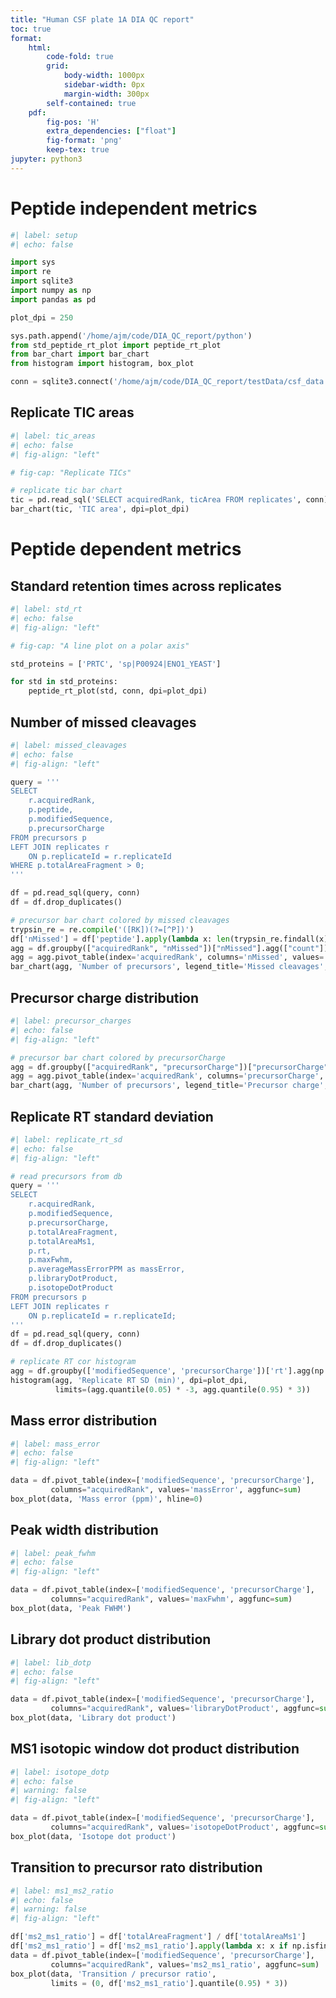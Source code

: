 ```yaml
---
title: "Human CSF plate 1A DIA QC report"
toc: true
format:
    html:
        code-fold: true
        grid:
            body-width: 1000px
            sidebar-width: 0px
            margin-width: 300px
        self-contained: true
    pdf:
        fig-pos: 'H'
        extra_dependencies: ["float"]
        fig-format: 'png'
        keep-tex: true
jupyter: python3
---
```


# Peptide independent metrics

```python
#| label: setup
#| echo: false

import sys
import re
import sqlite3
import numpy as np
import pandas as pd

plot_dpi = 250

sys.path.append('/home/ajm/code/DIA_QC_report/python')
from std_peptide_rt_plot import peptide_rt_plot
from bar_chart import bar_chart
from histogram import histogram, box_plot

conn = sqlite3.connect('/home/ajm/code/DIA_QC_report/testData/csf_data.db3')
```

## Replicate TIC areas

```python
#| label: tic_areas
#| echo: false
#| fig-align: "left"

# fig-cap: "Replicate TICs"

# replicate tic bar chart
tic = pd.read_sql('SELECT acquiredRank, ticArea FROM replicates', conn)
bar_chart(tic, 'TIC area', dpi=plot_dpi)
```

# Peptide dependent metrics

## Standard retention times across replicates

```python
#| label: std_rt
#| echo: false
#| fig-align: "left"

# fig-cap: "A line plot on a polar axis"

std_proteins = ['PRTC', 'sp|P00924|ENO1_YEAST']

for std in std_proteins:
    peptide_rt_plot(std, conn, dpi=plot_dpi)
```

## Number of missed cleavages

```python
#| label: missed_cleavages
#| echo: false
#| fig-align: "left"

query = '''
SELECT 
    r.acquiredRank,
    p.peptide,
    p.modifiedSequence,
    p.precursorCharge
FROM precursors p
LEFT JOIN replicates r
    ON p.replicateId = r.replicateId
WHERE p.totalAreaFragment > 0;
'''

df = pd.read_sql(query, conn)
df = df.drop_duplicates()

# precursor bar chart colored by missed cleavages
trypsin_re = re.compile('([RK])(?=[^P])')
df['nMissed'] = df['peptide'].apply(lambda x: len(trypsin_re.findall(x)))
agg = df.groupby(["acquiredRank", "nMissed"])["nMissed"].agg(["count"]).reset_index()
agg = agg.pivot_table(index='acquiredRank', columns='nMissed', values='count')
bar_chart(agg, 'Number of precursors', legend_title='Missed cleavages', dpi=plot_dpi)
```

## Precursor charge distribution

```python
#| label: precursor_charges
#| echo: false
#| fig-align: "left"

# precursor bar chart colored by precursorCharge
agg = df.groupby(["acquiredRank", "precursorCharge"])["precursorCharge"].agg(["count"]).reset_index()
agg = agg.pivot_table(index='acquiredRank', columns='precursorCharge', values='count')
bar_chart(agg, 'Number of precursors', legend_title='Precursor charge', dpi=plot_dpi)
```

## Replicate RT standard deviation

```python
#| label: replicate_rt_sd
#| echo: false
#| fig-align: "left"

# read precursors from db
query = '''
SELECT 
    r.acquiredRank,
    p.modifiedSequence,
    p.precursorCharge,
    p.totalAreaFragment,
    p.totalAreaMs1,
    p.rt,
    p.maxFwhm,
    p.averageMassErrorPPM as massError,
    p.libraryDotProduct,
    p.isotopeDotProduct
FROM precursors p
LEFT JOIN replicates r
    ON p.replicateId = r.replicateId;
'''
df = pd.read_sql(query, conn)
df = df.drop_duplicates()

# replicate RT cor histogram
agg = df.groupby(['modifiedSequence', 'precursorCharge'])['rt'].agg(np.std)
histogram(agg, 'Replicate RT SD (min)', dpi=plot_dpi,
          limits=(agg.quantile(0.05) * -3, agg.quantile(0.95) * 3))
```


## Mass error distribution

```python
#| label: mass_error
#| echo: false
#| fig-align: "left"

data = df.pivot_table(index=['modifiedSequence', 'precursorCharge'],
         columns="acquiredRank", values='massError', aggfunc=sum)
box_plot(data, 'Mass error (ppm)', hline=0)
```

## Peak width distribution

```python
#| label: peak_fwhm
#| echo: false
#| fig-align: "left"

data = df.pivot_table(index=['modifiedSequence', 'precursorCharge'],
         columns="acquiredRank", values='maxFwhm', aggfunc=sum)
box_plot(data, 'Peak FWHM')
```


## Library dot product distribution

```python
#| label: lib_dotp
#| echo: false
#| fig-align: "left"

data = df.pivot_table(index=['modifiedSequence', 'precursorCharge'],
         columns="acquiredRank", values='libraryDotProduct', aggfunc=sum)
box_plot(data, 'Library dot product')
```


## MS1 isotopic window dot product distribution

```python
#| label: isotope_dotp
#| echo: false
#| warning: false
#| fig-align: "left"

data = df.pivot_table(index=['modifiedSequence', 'precursorCharge'],
         columns="acquiredRank", values='isotopeDotProduct', aggfunc=sum)
box_plot(data, 'Isotope dot product')
```

## Transition to precursor rato distribution

```python
#| label: ms1_ms2_ratio
#| echo: false
#| warning: false
#| fig-align: "left"

df['ms2_ms1_ratio'] = df['totalAreaFragment'] / df['totalAreaMs1']
df['ms2_ms1_ratio'] = df['ms2_ms1_ratio'].apply(lambda x: x if np.isfinite(x) else 0)
data = df.pivot_table(index=['modifiedSequence', 'precursorCharge'],
         columns="acquiredRank", values='ms2_ms1_ratio', aggfunc=sum)
box_plot(data, 'Transition / precursor ratio',
         limits = (0, df['ms2_ms1_ratio'].quantile(0.95) * 3))
```


